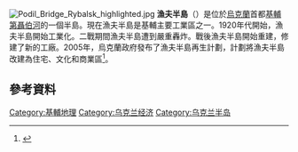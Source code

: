 [[File:Podil_Bridge_Rybalsk_highlighted.jpg|thumb]]
'''漁夫半島'''（{{lang-uk|Рибальський півострів}}）是位於[[烏克蘭|烏克蘭]]首都[[基輔|基輔]][[第聶伯河|第聶伯河]]的一個半島。現在漁夫半島是基輔主要工業區之一。1920年代開始，漁夫半島開始工業化。二戰期間漁夫半島遭到嚴重轟炸。戰後漁夫半島開始重建，修建了新的工廠。2005年，烏克蘭政府發布了漁夫半島再生計劃，計劃將漁夫半島改建為住宅、文化和商業區<ref name="archunion">{{cite web|url=http://archunion.com.ua/gradsovet_05_12_07.html|title=Project of reconstruction of the Rybalskyi Peninsula|work=archunion.com.ua|date=December 5, 2005|language=ru|deadurl=yes|archiveurl=https://web.archive.org/web/20070927194948/http://archunion.com.ua/gradsovet_05_12_07.html|archivedate=2007年9月27日}}</ref>。
==參考資料==
{{reflist}}
{{coord|50.477773|N|30.532722|E|type:city_region:UA|display=title}}
[[Category:基輔地理|Category:基輔地理]]
[[Category:乌克兰经济|Category:乌克兰经济]]
[[Category:乌克兰半岛|Category:乌克兰半岛]]